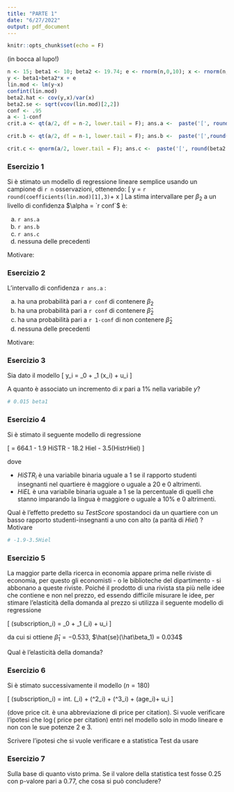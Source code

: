 ```yaml
---
title: "PARTE 1"
date: "6/27/2022"
output: pdf_document
---
```


```r
knitr::opts_chunk$set(echo = F)
```

(in bocca al lupo!)

```r
n <- 15; beta1 <- 10; beta2 <- 19.74; e <- rnorm(n,0,10); x <- rnorm(n, 200, 1) 
y <- beta1+beta2*x + e 
lin.mod <- lm(y~x)
confint(lin.mod)
beta2.hat <- cov(y,x)/var(x)
beta2.se <- sqrt(vcov(lin.mod)[2,2])
conf <- .95
a <- 1-conf
crit.a <- qt(a/2, df = n-2, lower.tail = F); ans.a <-  paste('[', round(beta2.hat - crit.a*beta2.se, 3), ';',  round(beta2.hat + crit.a*beta2.se,3), ']')

crit.b <- qt(a/2, df = n-1, lower.tail = F); ans.b <-  paste('[',round(beta2.hat - crit.b*beta2.se, 3), ';',  round(beta2.hat + crit.b*beta2.se,2), ']') 

crit.c <- qnorm(a/2, lower.tail = F); ans.c <-  paste('[', round(beta2.hat - crit.c*beta2.se, 3), ';',  round(beta2.hat + crit.c*beta2.se,3), ']') 
```

### Esercizio 1

Si è stimato un modello di regressione lineare semplice usando un campione di `r n` osservazioni, ottenendo:
\[ y = `r round(coefficients(lin.mod)[1],3) `+ \underset{(`r round(beta2.se,3)`)}{`r round(beta2.hat,3)`} x \]
La stima intervallare per $\beta_2$ a un livello di confidenza $\alpha = `r conf`$ è:

a. `r ans.a`
b. `r ans.b`
c. `r ans.c`
d. nessuna delle precedenti

Motivare:


```{=latex}
 \framebox(\textwidth,200){}
```


### Esercizio 2

L'intervallo di confidenza `r ans.a` :

a. ha una probabilità pari a `r conf` di contenere $\beta_2$
b. ha una probabilità pari a `r conf` di contenere $\hat\beta_2$
c. ha una probabilità pari a `r 1-conf` di non contenere $\hat\beta_2$
d. nessuna delle precedenti


Motivare:

```{=latex}
 \framebox(\textwidth,200){}
```


### Esercizio 3

Sia dato il modello \[ y_i = \beta_0 + \beta_1 \log(x_i) + u_i \]

A quanto è associato un incremento di $x$ pari a 1\% nella variabile $y$? 

```r
# 0.015 beta1
```


### Esercizio 4

Si è stimato il seguente modello di regressione

\[ \hat{TestScore} = 664.1 - 1.9 HiSTR - 18.2 Hiel - 3.5(Histr\times Hiel) \]

dove 

- $HiSTR_i$ è una variabile binaria uguale a 1 se il rapporto studenti insegnanti nel quartiere è maggiore o uguale a 20 e 0 altrimenti. 
- $HiEL$ è una variabile binaria uguale a 1 se la percentuale di quelli che stanno imparando la lingua è maggiore o uguale a 10\% e 0 altrimenti.

Qual è l'effetto predetto su $TestScore$ spostandoci da un quartiere con un basso rapporto studenti-insegnanti a uno con alto (a parità di $Hiel$) ? Motivare

```{=latex}
 \framebox(\textwidth,200){}
```

```r
# -1.9-3.5Hiel
```


### Esercizio 5

La maggior parte della ricerca in economia appare prima nelle riviste di economia, per questo gli economisti - o le biblioteche del dipartimento - si abbonano a queste riviste. Poiché il prodotto di una rivista sta più nelle idee che contiene e non nel prezzo, ed essendo difficile misurare le idee, per stimare l'elasticità della domanda al prezzo si utilizza il seguente modello di regressione

\[ \log(subscription_i) = \beta_0 + \beta_1 \log(\text{ price per citation}_i) + u_i \]

da cui si ottiene $\hat\beta_1 = -0.533$, $\hat{se}(\hat\beta_1) = 0.034$

Qual è l'elasticità della domanda?

```{=latex}
 \framebox(\textwidth,200){}
```

### Esercizio 6

Si è stimato successivamente il modello ($n = 180$)

\[ \log(subscription_i) = int.\underset{(0.160)}{-0.961} \log(\text{price cit.}_i) + \underset{(0.025)}{0.017} \log(\text{price cit.}^2_i) + \underset{(0.0055)}{0.0037} \log(\text{price cit.}^3_i) + \underset{(0.118)}{0.373}\log(age_i)+ u_i \]

(dove price cit. è una abbreviazione di price per citation). Si vuole verificare l'ipotesi che $\log(\text{ price per citation})$ entri nel modello solo in modo lineare e non con le sue potenze 2 e 3. 

Scrivere l'ipotesi che si vuole verificare e a statistica Test da usare

```{=latex}
 \framebox(\textwidth,200){}
```


### Esercizio 7 

Sulla base di quanto visto prima. Se il valore della statistica test fosse 0.25 con p-valore pari a 0.77, che cosa si può concludere?

```{=latex}
 \framebox(\textwidth,200){}
```

